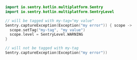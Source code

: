 ```kotlin
import io.sentry.kotlin.multiplatform.Sentry
import io.sentry.kotlin.multiplatform.SentryLevel

// will be tagged with my-tag="my value"
Sentry.captureException(Exception("my error")) { scope ->
  scope.setTag("my-tag", "my value")
  scope.level = SentryLevel.WARNING
}

// will not be tagged with my-tag
Sentry.captureException(Exception("my error"))
```

